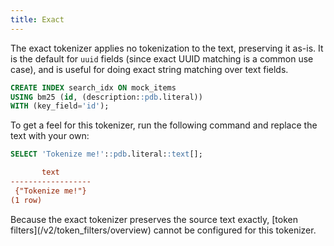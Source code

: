 ```yaml
---
title: Exact
---
```


The exact tokenizer applies no tokenization to the text, preserving it as-is. It is the default for `uuid` fields (since
exact UUID matching is a common use case), and is useful for doing exact string matching over text fields.

```sql
CREATE INDEX search_idx ON mock_items
USING bm25 (id, (description::pdb.literal))
WITH (key_field='id');
```

To get a feel for this tokenizer, run the following command and replace the text with your own:

```sql
SELECT 'Tokenize me!'::pdb.literal::text[];
```

```ini Expected Response
       text
------------------
 {"Tokenize me!"}
(1 row)
```

<Note>
  Because the exact tokenizer preserves the source text exactly, [token
  filters](/v2/token_filters/overview) cannot be configured for this tokenizer.
</Note>

